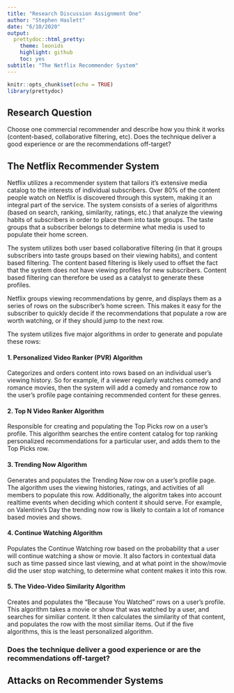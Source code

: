 ```yaml
---
title: "Research Discussion Assignment One"
author: "Stephen Haslett"
date: "6/10/2020"
output:
  prettydoc::html_pretty:
    theme: leonids
    highlight: github
    toc: yes
subtitle: "The Netflix Recommender System"
---
```


```r
knitr::opts_chunk$set(echo = TRUE)
library(prettydoc)
```
## Research Question
Choose one commercial recommender and describe how you think it works (content-based, collaborative filtering, etc). Does the technique deliver a good experience or are the recommendations off-target?

## The Netflix Recommender System
Netflix utilizes a recommender system that tailors it's extensive media catalog to the interests of individual subscribers. Over 80% of the content people watch on Netflix is discovered through this system, making it an integral part of the service. The system consists of a series of algorithms (based on search, ranking, similarity, ratings, etc.) that analyze the viewing habits of subscribers in order to place them into taste groups. The taste groups that a subscriber belongs to determine what media is used to populate their home screen.

The system utilizes both user based collaborative filtering (in that it groups subscribers into taste groups based on their viewing habits), and content based filtering. The content based filtering is likely used to offset the fact that the system does not have viewing profiles for new subscribers. Content based filtering can therefore be used as a catalyst to generate these profiles.

Netflix groups viewing recommendations by genre, and displays them as a series of rows on the subscriber's home screen. This makes it easy for the subscriber to quickly decide if the recommendations that populate a row are worth watching, or if they should jump to the next row.

The system utilizes five major algorithms in order to generate and populate these rows:

#### 1. Personalized Video Ranker (PVR) Algorithm
Categorizes and orders content into rows based on an individual user's viewing history. So for example, if a viewer regularly watches comedy and romance movies, then the system will add a comedy and romance row to the user's profile page containing recommended content for these genres.

#### 2. Top N Video Ranker Algorithm
Responsible for creating and populating the Top Picks row on a user's profile. This algorithm searches the entire content catalog for top ranking personalized recommendations for a particular user, and adds them to the Top Picks row.

#### 3. Trending Now Algorithm
Generates and populates the Trending Now row on a user's profile page. The algorithm uses the viewing histories, ratings, and activities of all members to populate this row. Additionally, the algoritm takes into account realtime events when deciding which content it should serve. For example, on Valentine's Day the trending now row is likely to contain a lot of romance based movies and shows.

#### 4. Continue Watching Algorithm
Populates the Continue Watching row based on the probability that a user will continue watching a show or movie. It also factors in contextual data such as time passed since last viewing, and at what point in the show/movie did the user stop watching, to determine what content makes it into this row.

#### 5. The Video-Video Similarity Algorithm
Creates and populates the "Because You Watched" rows on a user's profile. This algorithm takes a movie or show that was watched by a user, and searches for similiar content. It then calculates the similarity of that content, and populates the row with the most similiar items. Out if the five algorithms, this is the least personalized algorithm.

### Does the technique deliver a good experience or are the recommendations off-target?


## Attacks on Recommender Systems

